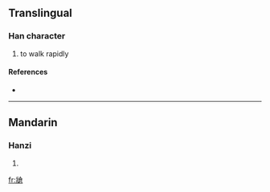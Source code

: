 ==Translingual==

===Han character===
{{Han char|rn=90|rad=爿|as=10|sn=14|four=2826<sub>7</sub>|canj=女一人戈口 (VMOIR)}}

# to walk rapidly

====References====
* {{Han ref|kx=0692.180|dkj=19792|dj=1105.080|hdz=42378.100|uh=7244|ud=29252|bh=E2C5|bd=58053}}

----

==Mandarin==

===Hanzi===
{{cmn-hanzi|pin=[[qiāng]] ([[qiang1]])|wg=ch'iang<sup>1</sup>}}

# {{defn|Mandarin|sort=爿10}}

[[fr:牄]]